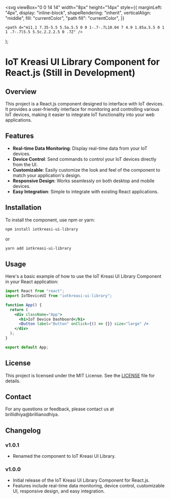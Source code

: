 

  <svg
    viewBox="0 0 14 14"
    width="8px"
    height="14px"
    style={{
      marginLeft: "4px",
      display: "inline-block",
      shapeRendering: "inherit",
      verticalAlign: "middle",
      fill: "currentColor",
      "path fill": "currentColor",
    }}
  >
    <path d="m11.1 7.35-5.5 5.5a.5.5 0 0 1-.7-.7L10.04 7 4.9 1.85a.5.5 0 1 1 .7-.7l5.5 5.5c.2.2.2.5 0 .7Z" />
  </svg>
);

<Meta title="Configure your project" />

# IoT Kreasi UI Library Component for React.js (Still in Development)

## Overview

This project is a React.js component designed to interface with IoT devices. It provides a user-friendly interface for monitoring and controlling various IoT devices, making it easier to integrate IoT functionality into your web applications.

## Features

- **Real-time Data Monitoring**: Display real-time data from your IoT devices.
- **Device Control**: Send commands to control your IoT devices directly from the UI.
- **Customizable**: Easily customize the look and feel of the component to match your application's design.
- **Responsive Design**: Works seamlessly on both desktop and mobile devices.
- **Easy Integration**: Simple to integrate with existing React applications.

## Installation

To install the component, use npm or yarn:

```bash
npm install iotkreasi-ui-library
```

or

```bash
yarn add iotkreasi-ui-library
```

## Usage

Here's a basic example of how to use the IoT Kreasi UI Library Component in your React application:

```jsx
import React from "react";
import IoTDeviceUI from "iotkreasi-ui-library";

function App() {
  return (
    <div className="App">
      <h1>IoT Device Dashboard</h1>
      <Button label="Button" onClick={() => {}} size="large" />
    </div>
  );
}

export default App;
```

## License

This project is licensed under the MIT License. See the [LICENSE](LICENSE) file for details.

## Contact

For any questions or feedback, please contact us at brillidhiya@brillianodhiya.

## Changelog

### v1.0.1

- Renamed the component to IoT Kreasi UI Library.

### v1.0.0

- Initial release of the IoT Kreasi UI Library Component for React.js.
- Features include real-time data monitoring, device control, customizable UI, responsive design, and easy integration.
